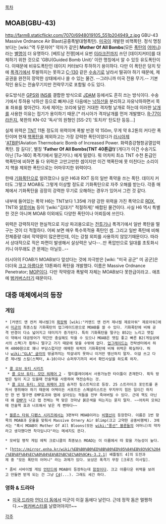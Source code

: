 [[목차]]

== MOAB(GBU-43) ==
http://farm8.staticflickr.com/7070/6948019105_551b204949_z.jpg
{{{#!html 
<iframe width="420" height="315" src="//www.youtube.com/embed/H7tG7keSe-0" frameborder="0" allowfullscreen></iframe>
}}}
GBU-43 Massive Ordnance Air Blast(공중폭발대형폭탄). [[미국]]이 개발한 비핵폭탄. 정식 명칭보다는 [wiki:"역 두문자어" 약자가 같은] '''Mother Of All Bombs'''(모든 [[폭탄]]의 [[어머니]])라는 [[별명]]이 더 유명하다. [베트남 전쟁]에서 요번 [[이라크전]]까지 쓰던 [데이지커터]를 대체하기 위한 것으로 'GBU(Guided Bomb Unit)' 이란 명칭에서 알 수 있듯 유도폭탄이다. 이때문에 비유도폭탄인 데이지 커터보다 투하하기 용이하다. 다만 이 폭탄은 덩치 탓에 [[폭격기]]에서 투발하지는 못하고 [[C-130]] 같은 [[수송기]]로 날라서 떨궈야 하기 때문에, 제공권을 완전히 장악한 상태에서나 쓸 수 있는 물건. --그러니까 미국 전용 무기.-- 기본적인 용도는 전술무기지만 전략무기로 포함될 수도 있다.

유도방식은 [[GPS]]와 [[INS]]를 결합한 방식으로 [[JDAM]] 등에서도 흔히 쓰는 방식이다. 수송기에서 투하용 낙하산 등으로 빠져나온 다음에는 [[낙하산]]을 분리하고 자유낙하하면서 목표 좌표를 찾아간다. 자세 제어는 꼬리에 달린 거대한 격자형 날개로 하는데 이러한 [[날개]]를 사용한 이유는 접기가 용이하기 때문.[* 러시아가 격자날개를 먼저 개발했다. [[R-77]]이라든지, 북한의 KN-02 '독사'의 원형인 [SS-21] '토치카' 탄도탄 등등...] 

실제 위력은 [[TNT]] 11톤 정도의 위력이며 폭발 반경 약 150m, 무게 약 8.2톤의 커다란 폭탄이며 현재 [[핵폭탄]]을 제외하고는 가장 강력한 폭탄이었다가 [[러시아]]제 '[[ATBIP]](Aviation Thermobaric Bomb of Increased Power. 화력증강형항공열압력폭탄. 참 길다)', 별칭 ''''Father Of All Bombs(TNT 40톤급!)''''(게다가 이건 수송기도 아닌 [Tu-160] 폭격기에서 떨군거다.) 에게 밀렸다. 뭐 어차피 최소 TNT 수천 톤급인 핵폭탄에 비하면 둘 다 위력은 고만고만한 셈이지만 이건 핵폭탄에 못 미친다는 소리이지 핵을 제외한 폭탄으로는 어마무지한 위력이다.
 
한때 [[기화폭탄]]으로 알려졌으나 실은 H6과 RXT 등의 일반 폭약을 쓰는 폭탄. 데이지 커터도 그렇고 MOAB도 그렇게 이상할 정도로 기화폭탄으로 자주 오해를 받는다. 각종 매체에서 기화폭탄을 굉장히 강력한 무기로 오해하는 경우가 있어서 그런 것 같다.

내부에 들어있는 폭약 H6는 TNT보다 1.35배 가량 강한 위력을 가진 폭약으로 [[RDX]], TNT와 [[알루미늄]] 등이 '[wiki:"김대기" 적절하게]' 배합된 물건이다. 사실 H6 역시 특별한 것은 아니며 MOAB 이외에도 다양한 폭탄이나 어뢰등에 쓰인다.

위력은 강력하지만 현실적으로 지상 파괴용으로는 [[전투기]]나 폭격기에서 일반 폭탄을 떨구는 것이 더 적절하다. 어찌 보면 매우 특수목적용 폭탄인 셈. 그리고 일반 폭탄에 비해 전체중량 대비 작약량이 많은편인데, 이는 강철 외피를 사용하지 않았기때문이다. 따라서 상대적으로 적은 파편이 발생해서 살상력은 낮다--..만 폭압만으로 일대를 초토화시키니 아무래도 큰 문제는 아닐듯..--

러시아의 FOAB가 MOAB보다 앞섰다는 것에 자극받은 [wiki: "미국 공군" 미 공군]은 더더욱 [[크고 아름다운]] 13톤짜리 폭탄을 개발했다. 이름은 Massive Ordnance Penetrator; [[MOP]]이다. 다만 작약량과 폭발력 자체는 MOAB보다 못한급이라고.. 애초에 [[벙커버스터]]기 때문이다.

== 대중 매체에서의 등장 ==
=== 게임 ===
 * [커맨드 앤 컨커 제너럴]의 [[확장팩]] [wiki:"커맨드 앤 컨커 제너럴 제로아워" 제로아워]에서 [[미군]]의 최종스킬 기화폭탄의 업그레이드판으로 MOAB를 쓸 수 있다. 기화폭탄에 비해 공격 반경이 다소 넓어지고 데미지가 증가된다. 특히 기화폭탄을 떨구는 B52는 느리고 맷집이 약해서 대공방어가 약간만 충실해도 막을 수 있으나 MOAB은 맷집 좋고 빠른 B2(게임상에서의 스펙)가 횡하니 떨구고 가기 때문에 맞을 수밖에 없다. [[업그레이드]]는 전략센터에서 하며 4000원으로 꽤나 부담스럽지만 애매한 위력의 기화폭탄에 비해 위력은 확실하다. 허나 [[wiki:"GLA" 글라]]의 땅굴까지는 작살내지 못하니 이거만 맹신하지 말자. 이걸 쓰고 다른 제너럴 스킬(스펙터, A-10)이나 슈퍼무기까지 써서 확인사살을 하도록 하자.

 * [[콜 오브 듀티 시리즈]]
  * [[콜 오브 듀티: 모던 워페어 2]] - 멀티플레이에서 사용가능한 타이틀이 존재한다. 획득 방법은 팀이 지고 있을때 전술핵을 사용하여 역전승하는 것.
  * [[콜 오브 듀티: 모던 워페어 3]]의 숨겨진 킬스트릭으로 등장. 25 스트라이크 포인트를 혼자서 쟁취해야 하기 때문에 어택이든 서포트든 스페셜리스트든 무지무지 힘든 일이긴 하지만 한 번 떨구면 EMP효과와 맵에 살아있는 적들을 전부 죽여버릴 수 있다. 근데 핵도 아닌데 왜 [[EMP]]가 나고 맵 전체는 핵 맞은 것마냥 붉은색을 띄는지는 묻지 말자. ~~어차피 모워2때 전술핵 효과 너프해서 넣은 게 뻔하다~~

 * [[블룬스 타워 디펜스 시리즈]]에서는 3편부터 MOAB이라는 [[비행선]]이 등장한다. 이름은 1번 항목의 MOAB과 운율을 맞춰서 Massive Ornery Air Blimp(크고 고약한 공중비행체). 3에서는 "혹시 MOAB이 Mother Of All Bloons(모든 [[wiki:"풍선" 블룬]]들의 어머니)의 약자라고 생각했다면 착각입니다"라는 메세지도 뜬다.

 * 모바일 명작 게임 에픽 크로니클의 최종보스 MOAD는 이 이름에서 따 왔을 가능성이 높다.

 * [http://mirror.enha.kr/wiki/%EB%B0%B0%ED%8B%80%ED%95%84%EB%93%9C%204/%EB%8F%84%EC%A0%84%EA%B3%BC%EC%A0%9C#s-3.2.1| 배틀필드 4]의 도전과제 중 "모든 폭탄의 어머니" 라는 과제가 있다. 보상은 폭격기 무장 [크루즈 미사일].

 * 좀비 서바이벌 게임 [[언턴드]]에 MOAB이 등장하는데 [[페이크다 이 병신들아|함정이다]]. 크고 아름다운 위력을 보려고 만들면 받게 되는 건 그냥 [[C4]](...). 그래도 세긴 하다.

=== 영화 & 드라마 ===
* [[미국 드라마]] [[언더 더 돔]]에서 미군이 이걸 돔에다 날린다. 근데 정작 돔은 멀쩡하다.~~[[벙커버스터]]를 날렸어야지!!~~


[[각주]]
